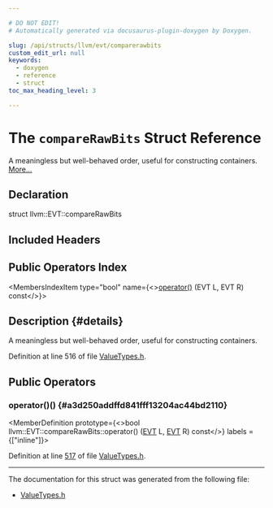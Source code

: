 ```yaml
---

# DO NOT EDIT!
# Automatically generated via docusaurus-plugin-doxygen by Doxygen.

slug: /api/structs/llvm/evt/comparerawbits
custom_edit_url: null
keywords:
  - doxygen
  - reference
  - struct
toc_max_heading_level: 3

---
```





# The `compareRawBits` Struct Reference

<DoxygenPage pluginConfig={pluginConfig}>

A meaningless but well-behaved order, useful for constructing containers. <a href="#details">More...</a>

## Declaration

<CodeBlock>struct llvm::EVT::compareRawBits</CodeBlock>

## Included Headers

<IncludesList>
<IncludesListItem
  filePath="llvm/CodeGen/ValueTypes.h"
  permalink="/docs/api/files/include/include/llvm/include/llvm/codegen/valuetypes-h"
  isLocal="true" />
</IncludesList>

## Public Operators Index

<MembersIndex>

<MembersIndexItem
  type="bool"
  name={<><a href="#a3d250addffd841fff13204ac44bd2110">operator()</a> (EVT L, EVT R) const</>}>
</MembersIndexItem>

</MembersIndex>

## Description {#details}

A meaningless but well-behaved order, useful for constructing containers.

Definition at line 516 of file <a href="/docs/api/files/include/include/llvm/include/llvm/codegen/valuetypes-h">ValueTypes.h</a>.

<SectionDefinition>

## Public Operators

### operator()() {#a3d250addffd841fff13204ac44bd2110}

<MemberDefinition
  prototype={<>bool llvm::EVT::compareRawBits::operator() (<a href="/docs/api/structs/llvm/evt">EVT</a> L, <a href="/docs/api/structs/llvm/evt">EVT</a> R) const</>}
  labels = {["inline"]}>

Definition at line <a href="/docs/api/files/include/include/llvm/include/llvm/codegen/valuetypes-h/#l00517">517</a> of file <a href="/docs/api/files/include/include/llvm/include/llvm/codegen/valuetypes-h">ValueTypes.h</a>.
</MemberDefinition>

</SectionDefinition>

<hr/>

The documentation for this struct was generated from the following file:

<ul>
<li><a href="/docs/api/files/include/include/llvm/include/llvm/codegen/valuetypes-h">ValueTypes.h</a></li>
</ul>

</DoxygenPage>
